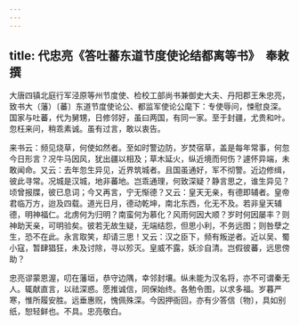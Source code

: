 ```yaml
---
---
---
```

title: 代忠亮《答吐蕃东道节度使论结都离等书》　奉敕撰
---



大唐四镇北庭行军泾原等州节度使、检校工部尚书兼御史大夫、丹阳郡王朱忠亮，致书大（藩）〔蕃〕东道节度使论公、都监军使论公麾下：专使辱问，悚慰良深。国家与吐蕃，代为舅甥，日修邻好，虽曰两国，有同一家。至于封疆，尤贵和叶。忽枉来问，稍乖素诚。虽有过言，敢以衷告。

来书云：频见烧草，何使如然者。至如时警边防，岁焚宿草，盖是每年常事，何忽今日形言？况牛马因风，犹出疆以相及；草木延火，纵近境而何伤？遽怀异端，未敢闻命。又云：去年忽生异见，近界筑城者。且国虽通好，军不彻警。近边修缉，彼此寻常。况城是汉城，地非蕃地。岂乖通理，何致深疑？静言思之，谁生异见？顷曾报牒，彼已息词；今又再言，宁无惭德？又云：皇天无亲，有德即辅者。皇帝君临万方，迨及四载。道光日月，德动乾坤，南北东西，化无不及。若非皇天辅德，明神福仁。北虏何为归明？南蛮何为慕化？风雨何因大顺？岁时何因屡丰？则神助天亲，可明验矣。彼若无故生疑，无端结怨，但思小利，不务远图；则咎孽之生，恐不在此。永言取笑，却请三思！又云：汉之臣下，频有叛逆者。近以吴、蜀小寇，暂肆猖狂，未及讨除，寻以殄灭。皇威不露，妖沴自清。岂假彼蕃，远思傍助？

忠亮谬蒙恩渥，叨在藩垣，恭守边隅，幸邻封壤。纵未能为汉名将，亦不可谓秦无人。辄献直言，以祛深惑。愿推诚信，同保始终。各勉令图，以求多福。岁暮严寒，惟所履安胜。远垂惠贶，愧佩殊深。今因押衙回，亦有少答信〔物〕，具如别纸，恕轻鲜也。不具。忠亮敬白。